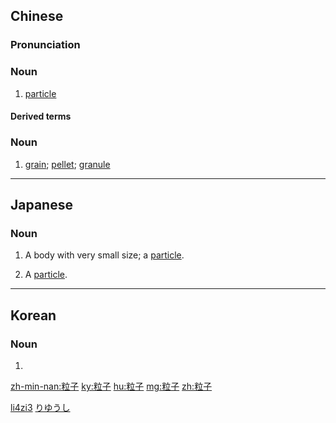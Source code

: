 ==Chinese==
{{zh-forms}}

===Pronunciation===
{{zh-pron
|m=lìzǐ,tl=y
|c=lap1 zi2
|mn=lia̍p-chú
|w=5liq tsr
|cat=n
}}

===Noun===
{{zh-noun}}

# {{lb|zh|physics}} [[particle]]

====Derived terms====
{{zh-der|反粒子}}

===Noun===
{{zh-noun}}

# [[grain]]; [[pellet]]; [[granule]]

[[Category:zh:Physics|li4zi3]]

----

==Japanese==
{{ja-kanjitab|りゅう|し|yomi=on}}

===Noun===
{{ja-noun|りゅうし}}

# A body with very small size; a [[particle]].
# {{lb|ja|physics}} A [[particle]].

[[Category:ja:Physics|りゆうし]]

----

==Korean==
{{ko-hanjatab}}

===Noun===
{{ko-noun|hj|hangeul=입자}}

# {{hanja form of|입자|[[particle]]}}

[[zh-min-nan:粒子]]
[[ky:粒子]]
[[hu:粒子]]
[[mg:粒子]]
[[zh:粒子]]